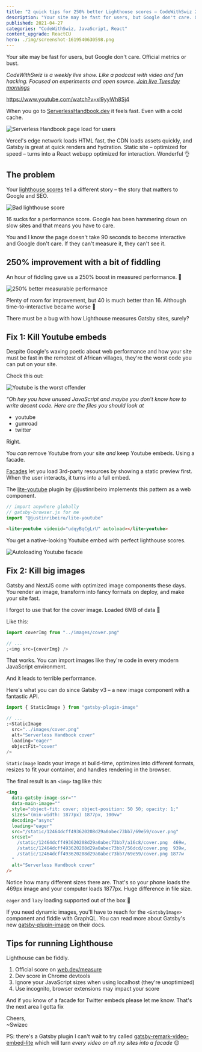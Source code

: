 ```yaml
---
title: "2 quick tips for 250% better Lighthouse scores – CodeWithSwiz 28"
description: "Your site may be fast for users, but Google don't care. Official metrics or bust."
published: 2021-04-27
categories: "CodeWithSwiz, JavaScript, React"
content_upgrade: ReactCU
hero: ./img/screenshot-1619540630598.png
---
```


Your site may be fast for users, but Google don't care. Official metrics or bust.

_CodeWithSwiz is a weekly live show. Like a podcast with video and fun hacking. Focused on experiments and open source. [Join live Tuesday mornings](https://youtube.com/swizecteller)_

https://www.youtube.com/watch?v=xl9yyWh8Sj4

When you go to [ServerlessHandbook.dev](https://serverlesshandbook.dev) it feels fast. Even with a cold cache.

![Serverless Handbook page load for users](./img/Serverless-Handbook-page-load-for-users772ai3.gif)

Vercel's edge network loads HTML fast, the CDN loads assets quickly, and Gatsby is great at quick renders and hydration. Static site – optimized for speed – turns into a React webapp optimized for interaction. Wonderful 👌

## The problem

Your [lighthouse scores](https://web.dev/measure/) tell a different story – the story that matters to Google and SEO.

![Bad lighthouse score](./img/Bad-lighthouse-scoree59631.png)

16 sucks for a performance score. Google has been hammering down on slow sites and that means you have to care.

You and I know the page doesn't take 90 seconds to become interactive and Google don't care. If they can't measure it, they can't see it.

## 250% improvement with a bit of fiddling

An hour of fiddling gave us a 250% boost in measured performance. 🤘

![250% better measurable performance](./img/250percent-better-measurable-performance828968.png)

Plenty of room for improvement, but 40 is much better than 16. Although time-to-interactive became worse 🤨

There must be a bug with how Lighthouse measures Gatsby sites, surely?

## Fix 1: Kill Youtube embeds

Despite Google's waxing poetic about web performance and how your site must be fast in the remotest of African villages, they're the worst code you can put on your site.

Check this out:

![Youtube is the worst offender](./img/Youtube-is-the-worst-offenderj53fic.png)

_"Oh hey you have unused JavaScript and maybe you don't know how to write decent code. Here are the files you should look at_

- youtube
- gumroad
- twitter

Right.

You _can_ remove Youtube from your site _and_ keep Youtube embeds. Using a facade.

[Facades](https://web.dev/third-party-facades/) let you load 3rd-party resources by showing a static preview first. When the user interacts, it turns into a full embed.

The [lite-youtube](https://github.com/justinribeiro/lite-youtube) plugin by @justinribeiro implements this pattern as a web component.

```javascript
// import anywhere globally
// gatsby-browser.js for me
import "@justinribeiro/lite-youtube"
```

```html
<lite-youtube videoid="udqyBqCgLrU" autoload></lite-youtube>
```

You get a native-looking Youtube embed with perfect lighthouse scores.

![Autoloading Youtube facade](./img/Autoloading-Youtube-facade66553a.gif)

## Fix 2: Kill big images

Gatsby and NextJS come with optimized image components these days. You render an image, transform into fancy formats on deploy, and make your site fast.

I forgot to use that for the cover image. Loaded 6MB of data 💩

Like this:

```javascript
import coverImg from "../images/cover.png"

// ...
;<img src={coverImg} />
```

That works. You can import images like they're code in every modern JavaScript environment.

And it leads to terrible performance.

Here's what you can do since Gatsby v3 – a new image component with a fantastic API.

```javascript
import { StaticImage } from "gatsby-plugin-image"

// ...
;<StaticImage
  src="../images/cover.png"
  alt="Serverless Handbook cover"
  loading="eager"
  objectFit="cover"
/>
```

`StaticImage` loads your image at build-time, optimizes into different formats, resizes to fit your container, and handles rendering in the browser.

The final result is an `<img>` tag like this:

```html
<img
  data-gatsby-image-ssr=""
  data-main-image=""
  style="object-fit: cover; object-position: 50 50; opacity: 1;"
  sizes="(min-width: 1877px) 1877px, 100vw"
  decoding="async"
  loading="eager"
  src="/static/12464dcff493620208d29a0abec73bb7/69e59/cover.png"
  srcset="
    /static/12464dcff493620208d29a0abec73bb7/a16c8/cover.png  469w,
    /static/12464dcff493620208d29a0abec73bb7/56dcd/cover.png  939w,
    /static/12464dcff493620208d29a0abec73bb7/69e59/cover.png 1877w
  "
  alt="Serverless Handbook cover"
/>
```

Notice how many different sizes there are. That's so your phone loads the 469px image and your computer loads 1877px. Huge difference in file size.

`eager` and `lazy` loading supported out of the box 🤘

If you need dynamic images, you'll have to reach for the `<GatsbyImage>` component and fiddle with GraphQL. You can read more about Gatsby's new [gatsby-plugin-image](https://www.gatsbyjs.com/docs/reference/built-in-components/gatsby-plugin-image) on their docs.

## Tips for running Lighthouse

Lighthouse can be fiddly.

1.  Official score on [web.dev/measure](https://web.dev/measure)
2.  Dev score in Chrome devtools
3.  Ignore your JavaScript sizes when using localhost (they're unoptimized)
4.  Use incognito, browser extensions may impact your score

And if you know of a facade for Twitter embeds please let me know. That's the next area I gotta fix

Cheers,<br/>
~Swizec

PS: there's a Gatsby plugin I can't wait to try called [gatsby-remark-video-embed-lite](https://www.gatsbyjs.com/plugins/gatsby-remark-embed-video-lite/) which will turn _every video on all my sites into a facade_ 😍
